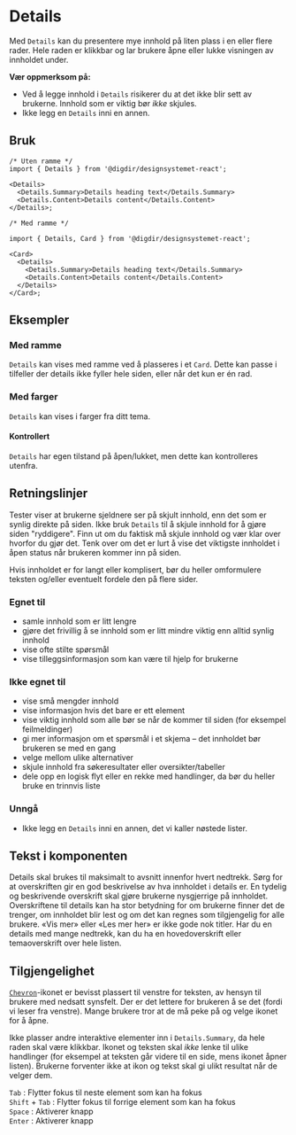 
<Meta of={DetailsStories} />

# Details

Med `Details` kan du presentere mye innhold på liten plass i en eller flere rader. Hele raden er klikkbar og lar brukere åpne eller lukke visningen av innholdet under.

**Vær oppmerksom på:**

- Ved å legge innhold i `Details` risikerer du at det ikke blir sett av brukerne. Innhold som er viktig bør _ikke_ skjules.
- Ikke legg en `Details` inni en annen.

<Primary />
<Controls />

## Bruk

```tsx
/* Uten ramme */
import { Details } from '@digdir/designsystemet-react';

<Details>
  <Details.Summary>Details heading text</Details.Summary>
  <Details.Content>Details content</Details.Content>
</Details>;

/* Med ramme */

import { Details, Card } from '@digdir/designsystemet-react';

<Card>
  <Details>
    <Details.Summary>Details heading text</Details.Summary>
    <Details.Content>Details content</Details.Content>
  </Details>
</Card>;
```

## Eksempler

### Med ramme

`Details` kan vises med ramme ved å plasseres i et `Card`.
Dette kan passe i tilfeller der details ikke fyller hele siden, eller når det kun er én rad.

<Canvas of={DetailsStories.InCard} />

### Med farger

`Details` kan vises i farger fra ditt tema.

<Canvas of={DetailsStories.InCardWithColor} />

#### Kontrollert

`Details` har egen tilstand på åpen/lukket, men dette kan kontrolleres utenfra.

<Canvas of={DetailsStories.Controlled} />

## Retningslinjer

Tester viser at brukerne sjeldnere ser på skjult innhold, enn det som er synlig direkte på siden. Ikke bruk `Details` til å skjule innhold for å gjøre siden "ryddigere". Finn ut om du faktisk må skjule innhold og vær klar over hvorfor du gjør det. Tenk over om det er lurt å vise det viktigste innholdet i åpen status når brukeren kommer inn på siden.

Hvis innholdet er for langt eller komplisert, bør du heller omformulere teksten og/eller eventuelt fordele den på flere sider.

### Egnet til

- samle innhold som er litt lengre
- gjøre det frivillig å se innhold som er litt mindre viktig enn alltid synlig innhold
- vise ofte stilte spørsmål
- vise tilleggsinformasjon som kan være til hjelp for brukerne

### Ikke egnet til

- vise små mengder innhold
- vise informasjon hvis det bare er ett element
- vise viktig innhold som alle bør se når de kommer til siden (for eksempel feilmeldinger)
- gi mer informasjon om et spørsmål i et skjema – det innholdet bør brukeren se med en gang
- velge mellom ulike alternativer
- skjule innhold fra søkeresultater eller oversikter/tabeller
- dele opp en logisk flyt eller en rekke med handlinger, da bør du heller bruke en trinnvis liste

### Unngå

- Ikke legg en `Details` inni en annen, det vi kaller nøstede lister.

## Tekst i komponenten

Details skal brukes til maksimalt to avsnitt innenfor hvert nedtrekk. Sørg for at overskriften gir en god beskrivelse av hva innholdet i details er. En tydelig og beskrivende overskrift skal gjøre brukerne nysgjerrige på innholdet. Overskriftene til details kan ha stor betydning for om brukerne finner det de trenger, om innholdet blir lest og om det kan regnes som tilgjengelig for alle brukere. «Vis mer» eller «Les mer her» er ikke gode nok titler. Har du en details med mange nedtrekk, kan du ha en hovedoverskrift eller temaoverskrift over hele listen.

## Tilgjengelighet

[`Chevron`](https://aksel.nav.no/ikoner/ChevronDown)-ikonet er bevisst plassert til venstre for teksten, av hensyn til brukere med nedsatt synsfelt. Der er det lettere for brukeren å se det (fordi vi leser fra venstre). Mange brukere tror at de må peke på og velge ikonet for å åpne.

Ikke plasser andre interaktive elementer inn i `Details.Summary`, da hele raden skal være klikkbar. Ikonet og teksten skal _ikke_ lenke til ulike handlinger (for eksempel at teksten går videre til en side, mens ikonet åpner listen). Brukerne forventer ikke at ikon og tekst skal gi ulikt resultat når de velger dem.

`Tab` : Flytter fokus til neste element som kan ha fokus \
`Shift` + `Tab` : Flytter fokus til forrige element som kan ha fokus \
`Space` : Aktiverer knapp \
`Enter` : Aktiverer knapp
